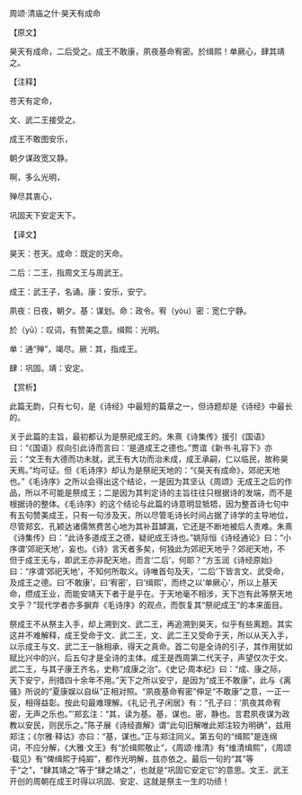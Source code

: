 

周颂·清庙之什·昊天有成命

【原文】

昊天有成命，二后受之。成王不敢康，夙夜基命宥密。於缉熙！单厥心，肆其靖之。

【注释】

苍天有定命，

文、武二王接受之。

成王不敢图安乐，

朝夕谋政宽又静。

啊，多么光明，

殚尽其衷心，

巩固天下安定天下。

【译文】

昊天：苍天。成命：既定的天命。

二后：二王，指周文王与周武王。

成王：武王子，名诵。康：安乐，安宁。

夙夜：日夜，朝夕。基：谋划。命：政令。宥（yòu）密：宽仁宁静。

於（yū）：叹词，有赞美之意。缉熙：光明。

单：通“殚”，竭尽。厥：其，指成王。

肆：巩固。靖：安定。

【赏析】

此篇无韵，只有七句，是《诗经》中最短的篇章之一，但诗题却是《诗经》中最长的。

关于此篇的主旨，最初都认为是祭祀成王的。朱熹《诗集传》援引《国语》曰：“《国语》叔向引此诗而言曰：‘是道成王之德也。”贾谊《新书·礼容下》亦云：“文王有大德而功未就，武王有大功而治未成，成王承嗣，仁以临民，故称昊天焉。”均可证。但《毛诗序》却认为是祭祀天地的：“《昊天有成命》，郊祀天地也。”《毛诗序》之所以会得出这个结论，一是因为其坚认《周颂》无成王之后的作品，所以不可能是祭成王；二是因为其判定诗的主旨往往只根据诗的发端，而不是根据诗的整体。《毛诗序》的这个结论与此篇的诗意明显牴牾，因为整首诗七句中有五句赞美成王，只有一句涉及天，所以尽管毛诗长时间占据了诗学的主导地位，尽管郑玄、孔颖达诸儒煞费苦心地为其补苴罅漏，它还是不断地被后人责难。朱熹《诗集传》曰：“此诗多道成王之德，疑祀成王诗也。”姚际恒《诗经通论》曰：“小序谓‘郊祀天地’，妄也。《诗》言天者多矣，何独此为郊祀天地乎？郊祀天地，不但于成王无与，即武王亦非配天地，而言‘二后’，何耶？”方玉润《诗经原始》曰：“序谓‘郊祀天地’，不知何所取义。诗唯首句及天，‘二后’下皆言文、武受命，及成王之德。曰‘不敢康’，曰‘宥密’，曰‘缉熙’，而终之以‘单厥心’，所以上基天命，缵成王业，而能安靖天下者于是乎在。于天地毫不相涉，天下岂有此等祭天地文乎？”现代学者亦多摒弃《毛诗序》的观点，而恢复其“祭祀成王”的本来面目。

祭成王不从祭主入手，却上溯到文、武二王，再追溯到昊天，似乎有些离题。其实这并不难解释，成王受命于文、武二王，文、武二王又受命于天，所以从天入手，以示成王与文、武二王一脉相承，得天之真命。首二句是全诗的引子，其作用犹如赋比兴中的兴，后五句才是全诗的主体。成王是西周第二代天子，声望仅次于文、武二王，与其子康王齐名，史称“成康之治”。《史记·周本纪》曰：“成、康之际，天下安宁，刑措四十余年不用。”天下之所以安宁，是因为“成王不敢康”，此与《离骚》所说的“夏康娱以自纵”正相对照。“夙夜基命宥密”伸足“不敢康”之意，一正一反，相得益彰。按此句最难理解。《礼记·孔子闲居》有：“孔子曰：‘夙夜其命宥密，无声之乐也。”’郑玄注：“其，读为基。基，谋也。密，静也。言君夙夜谋为政教以安民，则民乐之。”陈子展《诗经直解》谓“此句旧解唯此郑注较为明确”，兹用郑注；《尔雅·释诂》亦曰：“基，谋也。”正与郑注同义。第五句的“缉熙”是连绵词，不应分解，《大雅·文王》有“於缉熙敬止”，《周颂·维清》有“维清缉熙”，《周颂·载见》有“俾缉熙于纯嘏”，都作光明解，兹亦依之。最后一句的“其”等于“之”，“肆其靖之”等于“肆之靖之”，也就是“巩固它安定它”的意思。文王、武王开创的周朝在成王时得以巩固、安定、这就是祭主一生的功绩！

